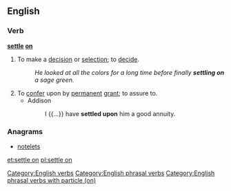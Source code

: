 ==English==

===Verb===
'''[[settle]] [[on]]'''
# {{context|idiomatic|lang=en}} To make a [[decision]] or [[selection]]; to [[decide]].
#: ''He looked at all the colors for a long time before finally '''settling on''' a sage green.''
# To [[confer]] upon by [[permanent]] [[grant]]; to assure to.
#* Addison
#*: I {{...}} have '''settled upon''' him a good annuity.

===Anagrams===
* [[notelets#English|notelets]]

[[Category:English verbs]]
[[Category:English phrasal verbs]]
[[Category:English phrasal verbs with particle (on)]]

[[et:settle on]]
[[pl:settle on]]